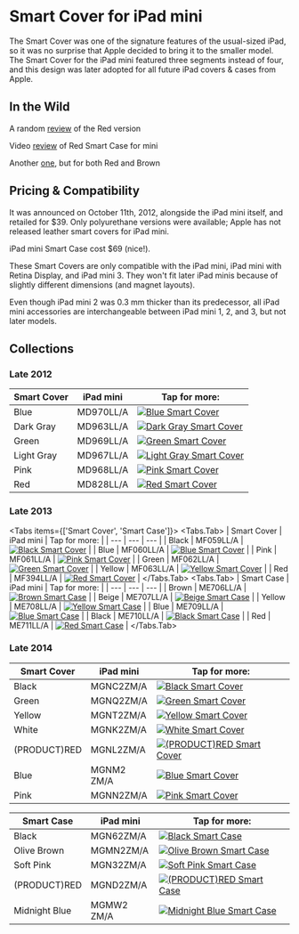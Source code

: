 
# Smart Cover for iPad mini

The Smart Cover was one of the signature features of the usual-sized iPad, so it was no surprise that Apple decided to bring it to the smaller model. The Smart Cover for the iPad mini featured three segments instead of four, and this design was later adopted for all future iPad covers & cases from Apple.

## In the Wild

A random [review](http://isource.com/2012/11/05/ipad-mini-smart-cover-review/) of the Red version

Video [review](https://youtu.be/Ca2IMc3scPo) of Red Smart Case for mini

Another [one](https://youtu.be/ybauZRR9snM), but for both Red and Brown

## Pricing & Compatibility

It was announced on October 11th, 2012, alongside the iPad mini itself, and retailed for \$39. Only polyurethane versions were available; Apple has not released leather smart covers for iPad mini.

iPad mini Smart Case cost \$69 (nice!).

These Smart Covers are only compatible with the iPad mini, iPad mini with Retina Display, and iPad mini 3. They won't fit later iPad minis because of slightly different dimensions (and magnet layouts).

Even though iPad mini 2 was 0.3 mm thicker than its predecessor, all iPad mini accessories are interchangeable between iPad mini 1, 2, and 3, but not later models.

## Collections

### Late 2012

| Smart Cover | iPad mini | Tap for more: |
| --- | --- | --- |
| Blue | MD970<wbr/>LL/A | <a href="/ipad_mini/MD970" target="_blank">![Blue Smart Cover](/everypreview/MD970.png)</a> |
| Dark Gray | MD963<wbr/>LL/A | <a href="/ipad_mini/MD963" target="_blank">![Dark Gray Smart Cover](/everypreview/MD963.png)</a> |
| Green | MD969<wbr/>LL/A | <a href="/ipad_mini/MD969" target="_blank">![Green Smart Cover](/everypreview/MD969.png)</a> |
| Light Gray | MD967<wbr/>LL/A | <a href="/ipad_mini/MD967" target="_blank">![Light Gray Smart Cover](/everypreview/MD967.png)</a> |
| Pink | MD968<wbr/>LL/A | <a href="/ipad_mini/MD968" target="_blank">![Pink Smart Cover](/everypreview/MD968.png)</a> |
| Red | MD828<wbr/>LL/A | <a href="/ipad_mini/MD828" target="_blank">![Red Smart Cover](/everypreview/MD828.png)</a> |

### Late 2013

<Tabs items={['Smart Cover', 'Smart Case']}>
              <Tabs.Tab>
            | Smart Cover | iPad mini | Tap for more: |
| --- | --- | --- |
| Black | MF059<wbr/>LL/A | <a href="/ipad_mini/MF059" target="_blank">![Black Smart Cover](/everypreview/MF059.png)</a> |
| Blue | MF060<wbr/>LL/A | <a href="/ipad_mini/MF060" target="_blank">![Blue Smart Cover](/everypreview/MF060.png)</a> |
| Pink | MF061<wbr/>LL/A | <a href="/ipad_mini/MF061" target="_blank">![Pink Smart Cover](/everypreview/MF061.png)</a> |
| Green | MF062<wbr/>LL/A | <a href="/ipad_mini/MF062" target="_blank">![Green Smart Cover](/everypreview/MF062.png)</a> |
| Yellow | MF063<wbr/>LL/A | <a href="/ipad_mini/MF063" target="_blank">![Yellow Smart Cover](/everypreview/MF063.png)</a> |
| Red | MF394<wbr/>LL/A | <a href="/ipad_mini/MF394" target="_blank">![Red Smart Cover](/everypreview/MF394.png)</a> |
            </Tabs.Tab>
              <Tabs.Tab>
            | Smart Case | iPad mini | Tap for more: |
| --- | --- | --- |
| Brown | ME706<wbr/>LL/A | <a href="/ipad_mini/ME706" target="_blank">![Brown Smart Case](/everypreview/ME706.png)</a> |
| Beige | ME707<wbr/>LL/A | <a href="/ipad_mini/ME707" target="_blank">![Beige Smart Case](/everypreview/ME707.png)</a> |
| Yellow | ME708<wbr/>LL/A | <a href="/ipad_mini/ME708" target="_blank">![Yellow Smart Case](/everypreview/ME708.png)</a> |
| Blue | ME709<wbr/>LL/A | <a href="/ipad_mini/ME709" target="_blank">![Blue Smart Case](/everypreview/ME709.png)</a> |
| Black | ME710<wbr/>LL/A | <a href="/ipad_mini/ME710" target="_blank">![Black Smart Case](/everypreview/ME710.png)</a> |
| Red | ME711<wbr/>LL/A | <a href="/ipad_mini/ME711" target="_blank">![Red Smart Case](/everypreview/ME711.png)</a> |
            </Tabs.Tab>
            </Tabs>

### Late 2014

| Smart Cover | iPad mini | Tap for more: |
| --- | --- | --- |
| Black | MGNC2<wbr/>ZM/A | <a href="/ipad_mini/MGNC2" target="_blank">![Black Smart Cover](/everypreview/MGNC2.png)</a> |
| Green | MGNQ2<wbr/>ZM/A | <a href="/ipad_mini/MGNQ2" target="_blank">![Green Smart Cover](/everypreview/MGNQ2.png)</a> |
| Yellow | MGNT2<wbr/>ZM/A | <a href="/ipad_mini/MGNT2" target="_blank">![Yellow Smart Cover](/everypreview/MGNT2.png)</a> |
| White | MGNK2<wbr/>ZM/A | <a href="/ipad_mini/MGNK2" target="_blank">![White Smart Cover](/everypreview/MGNK2.png)</a> |
| (PRODUCT)RED | MGNL2<wbr/>ZM/A | <a href="/ipad_mini/MGNL2" target="_blank">![(PRODUCT)RED Smart Cover](/everypreview/MGNL2.png)</a> |
| Blue | MGNM2<wbr/>ZM/A | <a href="/ipad_mini/MGNM2" target="_blank">![Blue Smart Cover](/everypreview/MGNM2.png)</a> |
| Pink | MGNN2<wbr/>ZM/A | <a href="/ipad_mini/MGNN2" target="_blank">![Pink Smart Cover](/everypreview/MGNN2.png)</a> |

| Smart Case | iPad mini | Tap for more: |
| --- | --- | --- |
| Black | MGN62<wbr/>ZM/A | <a href="/ipad_mini/MGN62" target="_blank">![Black Smart Case](/everypreview/MGN62.png)</a> |
| Olive Brown | MGMN2<wbr/>ZM/A | <a href="/ipad_mini/MGMN2" target="_blank">![Olive Brown Smart Case](/everypreview/MGMN2.png)</a> |
| Soft Pink | MGN32<wbr/>ZM/A | <a href="/ipad_mini/MGN32" target="_blank">![Soft Pink Smart Case](/everypreview/MGN32.png)</a> |
| (PRODUCT)RED | MGND2<wbr/>ZM/A | <a href="/ipad_mini/MGND2" target="_blank">![(PRODUCT)RED Smart Case](/everypreview/MGND2.png)</a> |
| Midnight Blue | MGMW2<wbr/>ZM/A | <a href="/ipad_mini/MGMW2" target="_blank">![Midnight Blue Smart Case](/everypreview/MGMW2.png)</a> |
